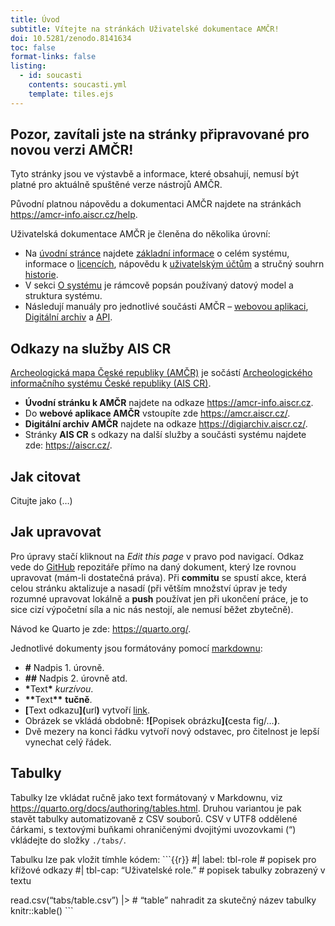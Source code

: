 ```yaml
---
title: Úvod
subtitle: Vítejte na stránkách Uživatelské dokumentace AMČR!
doi: 10.5281/zenodo.8141634
toc: false
format-links: false
listing:
  - id: soucasti
    contents: soucasti.yml
    template: tiles.ejs
---
```


::: {.callout-important}

## Pozor, zavítali jste na stránky připravované pro novou verzi AMČR!

Tyto stránky jsou ve výstavbě a informace, které obsahují, nemusí být platné pro aktuálně spuštěné verze nástrojů AMČR.

Původní platnou nápovědu a dokumentaci AMČR najdete na stránkách [https://amcr-info.aiscr.cz/help](https://amcr-info.aiscr.cz/help).

:::


Uživatelská dokumentace AMČR je členěna do několika úrovní:

- Na [úvodní stránce](index.qmd) najdete [základní informace](zakladni-info/zakladni-info.qmd) o celém systému, informace o [licencích](zakladni-info/licence.qmd), nápovědu k [uživatelským účtům](zakladni-info/ucty.qmd) a stručný souhrn [historie](zakladni-info/historie.qmd).
- V sekci [O systému](o-systemu/architektura.qmd) je rámcově popsán používaný datový model a struktura systému.
- Následují manuály pro jednotlivé součásti AMČR -- [webovou aplikaci](manualy/manualy.qmd), [Digitální archiv](manualy/digiarchiv/digiarchiv.qmd) a [API](manualy/api/api.qmd).


::: {#soucasti .column-screen-inset-right}

:::


## Odkazy na služby AIS CR

[Archeologická mapa České republiky (AMČR)](https://amcr-info.aiscr.cz/){.external}
je sočástí [Archeologického informačního systému České republiky (AIS CR)](https://aiscr.cz/){.external}.

- **Úvodní stránku k AMČR** najdete na odkaze [https://amcr-info.aiscr.cz](https://amcr-info.aiscr.cz){.external}.
- Do **webové aplikace AMČR** vstoupíte zde [https://amcr.aiscr.cz/](https://amcr.aiscr.cz/){.external}.
- **Digitální archiv AMČR** najdete na odkaze [https://digiarchiv.aiscr.cz/](https://digiarchiv.aiscr.cz/){.external}.
- Stránky **AIS CR** s odkazy na další služby a součásti systému najdete zde: [https://aiscr.cz/](https://aiscr.cz/){.external}.



## Jak citovat

Citujte jako (...)



::: {.callout-note  collapse="true"}

# Jak upravovat

Pro úpravy stačí kliknout na *Edit this page* v pravo pod navigací.
Odkaz vede do [GitHub](https://github.com/ARUP-CAS/aiscr-webamcr-help/)
repozitáře přímo na daný dokument, který lze rovnou upravovat (mám-li dostatečná práva).
Při **commitu** se spustí akce, která celou stránku aktalizuje a nasadí
(při větším množství úprav je tedy rozumné upravovat lokálně a **push** používat
jen při ukončení práce, je to sice cizí výpočetní síla a nic nás nestojí, ale nemusí běžet zbytečně).

Návod ke Quarto je zde: <https://quarto.org/>.

Jednotlivé dokumenty jsou formátovány pomocí [markdownu](https://www.markdownguide.org/):

- **\#** Nadpis 1. úrovně.
- **\#\#** Nadpis 2. úrovně atd.
- **\***Text**\*** *kurzívou*.
- **\*\***Text**\*\*** **tučně**.
- **\[**Text odkazu**\]\(**url**\)** vytvoří [link](https://www.aiscr.cz/).
- Obrázek se vkládá obdobně: **\!\[**Popisek obrázku**\]\(**cesta fig/...**\)**.
- Dvě mezery na konci řádku vytvoří nový odstavec, pro čitelnost je lepší vynechat celý řádek.

## Tabulky

Tabulky lze vkládat ručně jako text formátovaný v Markdownu, viz <https://quarto.org/docs/authoring/tables.html>.
Druhou variantou je pak stavět tabulky automatizovaně z CSV souborů.
CSV v UTF8 oddělené čárkami, s textovými buňkami ohraničenými dvojitými uvozovkami (")
vkládejte do složky `./tabs/`.

Tabulku lze pak vložit tímhle kódem:
```{{r}}
#| label: tbl-role              # popisek pro křížové odkazy
#| tbl-cap: "Uživatelské role." # popisek tabulky zobrazený v textu

read.csv("tabs/table.csv") |>   #  "table" nahradit za skutečný název tabulky
  knitr::kable()
```

:::
